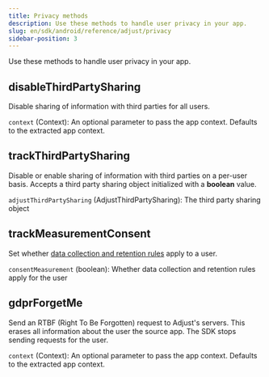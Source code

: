 ```yaml
---
title: Privacy methods
description: Use these methods to handle user privacy in your app.
slug: en/sdk/android/reference/adjust/privacy
sidebar-position: 3
---
```


Use these methods to handle user privacy in your app.

<Function>

## disableThirdPartySharing 

Disable sharing of information with third parties for all users.

<slot slot="signature">


<DisableThirdPartySharingSig />

</slot>

<slot slot="snippet">


<DisableThirdPartySharing />

</slot>

<slot slot="parameters">

`context` (Context): An optional parameter to pass the app context. Defaults to the extracted app context.

</slot>

</Function>

<Function>

## trackThirdPartySharing

Disable or enable sharing of information with third parties on a per-user basis. Accepts a third party sharing object initialized with a **boolean** value.

<slot slot="signature">


<TrackThirdPartySharingSig />

</slot>

<slot slot="snippet">


<TrackThirdPartySharing />

</slot>

<slot slot="parameters">

`adjustThirdPartySharing` (AdjustThirdPartySharing): The third party sharing object

</slot>

</Function>

<Function>

## trackMeasurementConsent

Set whether [data collection and retention rules](https://help.adjust.com/en/article/manage-data-collection-and-retention) apply to a user.

<slot slot="signature">


<TrackMeasurementConsentSig />

</slot>

<slot slot="snippet">


<TrackMeasurementConsent />

</slot>

<slot slot="parameters">

`consentMeasurement` (boolean): Whether data collection and retention rules apply for the user

</slot>

</Function>

<Function>

## gdprForgetMe

Send an <Abbr>RTBF (Right To Be Forgotten)</Abbr> request to Adjust's servers. This erases all information about the user the source app. The SDK stops sending requests for the user.

<slot slot="signature">


<GdprForgetMeSig />

</slot>

<slot slot="snippet">


<GdprForgetMe />

</slot>

<slot slot="parameters">

`context` (Context): An optional parameter to pass the app context. Defaults to the extracted app context.

</slot>

</Function>
